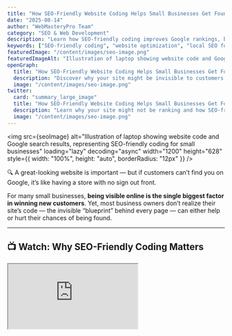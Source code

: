 ```yaml
---
title: "How SEO-Friendly Website Coding Helps Small Businesses Get Found on Google"
date: "2025-08-14"
author: "WebMasteryPro Team"
category: "SEO & Web Development"
description: "Learn how SEO-friendly coding improves Google rankings, boosts local search visibility, and helps small businesses attract more customers without spending more on ads."
keywords: ["SEO-friendly coding", "website optimization", "local SEO for small business", "Google rankings", "WordPress SEO coding", "SEO website check-up", "SEO services for small business"]
featuredImage: "/content/images/seo-image.png"
featuredImageAlt: "Illustration of laptop showing website code and Google search results, representing SEO-friendly coding for small businesses"
openGraph:
  title: "How SEO-Friendly Website Coding Helps Small Businesses Get Found on Google"
  description: "Discover why your site might be invisible to customers and how SEO-friendly coding can improve your rankings, speed, and local visibility."
  image: "/content/images/seo-image.png"
twitter:
  card: "summary_large_image"
  title: "How SEO-Friendly Website Coding Helps Small Businesses Get Found on Google"
  description: "Learn why your site might not be ranking and how SEO-friendly coding can boost your business."
  image: "/content/images/seo-image.png"
---
```



<img
  src={seoImage}
  alt="Illustration of laptop showing website code and Google search results, representing SEO-friendly coding for small businesses"
  loading="lazy"
  decoding="async"
  width="1200"
  height="628"
  style={{ width: "100%", height: "auto", borderRadius: "12px" }}
/>

🔍 A great-looking website is important — but if customers can’t find you on Google, it’s like having a store with no sign out front.  

For many small businesses, **being visible online is the single biggest factor in winning new customers**. Yet, most business owners don’t realize their site’s code — the invisible “blueprint” behind every page — can either help or hurt their chances of being found.

---

## 📺 Watch: Why SEO-Friendly Coding Matters

<div style={{ position: "relative", paddingBottom: "56.25%", height: 0, overflow: "hidden", borderRadius: "12px" }}>
  <iframe
    src="https://www.youtube.com/embed/39o0uYPo4jU?si=clLAm7b7h4MWtIGm"
    title="YouTube video player"
    loading="lazy"
    allow="accelerometer; autoplay; clipboard-write; encrypted-media; gyroscope; picture-in-picture; web-share"
    referrerPolicy="strict-origin-when-cross-origin"
    allowFullScreen
    style={{ position: "absolute", inset: 0, width: "100%", height: "100%", border: 0 }}
  />
</div>

---

## 🛑 Why Most Websites Stay Hidden

You could have the most beautiful site in your industry, but here’s the hard truth:  
If your site isn’t built in a way search engines understand, it will struggle to show up in results — even when someone is searching for exactly what you offer.

**Common issues that hold sites back:**
- 📉 **Low rankings** because the site structure isn’t search-friendly  
- 🐌 **Slow load times** that drive visitors away  
- 📱 **Poor mobile performance** that loses half your audience  
- 🤷 **Missing details** like location, service areas, or hours that prevent local search visibility  

> **Did you know?** 53% of mobile users will leave a site if it takes longer than 3 seconds to load.

---

## 💡 What Does “SEO-Friendly Coding” Mean?

When we say “SEO-friendly coding,” we mean **structuring your website so both people and search engines can easily read, understand, and navigate it**.

Think of it like building a house:
- **Your design** is the furniture and decor (what people see).  
- **Your code** is the foundation and wiring (what makes everything work).  

If the wiring is bad, the lights won’t turn on — no matter how nice the furniture looks.

**Key elements of SEO-friendly coding include:**
- **Clean, organized HTML** so Google can interpret your pages correctly  
- **Fast-loading resources** that keep users engaged  
- **Mobile-first design** for on-the-go visitors  
- **Structured data markup** to help Google display rich results (like maps and reviews)  

---

## 📚 Why Technical SEO Matters as Much as Content

Content is king — but **Google also cares about how that content is delivered**.  
Two websites might have identical content, but the one with cleaner code, faster load speed, and better mobile usability will usually rank higher.

Technical SEO is the “delivery system” for your message. Without it, your content won’t reach its full potential — no matter how good it is.

---

## ✅ The Benefits for Your Business

When your site is coded for search success:
- ⚡ **You rank higher** in search results, meaning more visibility and more clicks  
- 📱 **Mobile visitors stick around** instead of bouncing off slow or awkward layouts  
- 🗺️ **You show up in local “near me” searches**, capturing high-intent customers  
- 💰 **You reduce reliance on ads** because organic traffic brings in leads for free  

> **Tip:** Customers searching for “service + city” are some of the most valuable leads you can get — they’re ready to act now.

---

## 🔍 Quick Self-Check: Is Your Site SEO-Friendly?

Here’s a simple 3-point checklist:
1. **Speed Test:** Does your site load in under 3 seconds?  
2. **Mobile View:** Is your site easy to use on a phone?  
3. **Search Visibility:** Can you find your site by searching for your main service + your city?  

If you answered “no” to any of these, your site is likely losing potential customers.

---

## 🔧 How We Can Help

We offer two ways to get your site SEO-ready:

**Option 1 — WordPress Optimization**  
We improve your current WordPress site directly, fixing technical issues without changing your design.

**Option 2 — Developer-Ready Code**  
We create fully optimized, ready-to-use code for your own developer to install.

Either way, you get a faster, more search-friendly site without needing to learn a single line of code.

---

## 📈 How Long Does It Take to See Results?

SEO-friendly coding isn’t an instant switch — but it’s one of the most **cost-effective long-term marketing investments** you can make.

Many small businesses see:
- More visitors in **4–8 weeks**  
- Improved rankings for service keywords  
- A steady increase in calls, emails, and bookings — without raising ad spend  

The improvements compound over time, meaning you can build a strong, lasting presence in search results.

---

## 🚨 What Happens If You Ignore It

Without SEO-friendly coding:
- Competitors will outrank you and take your leads  
- You’ll rely heavily on paid ads to drive traffic  
- Your site will miss out on high-value local searches  

Over time, this creates a bigger gap that’s harder and more expensive to close.

---

## ❓ FAQ: Quick Answers for Non-Technical Owners

**Do I need to change my design to improve SEO?**  
No. We optimize the code behind your existing design so customers (and Google) get a better experience.

**We’re on WordPress — can you work with that?**  
Yes. We can optimize your current theme/builder directly, or provide drop-in code for your developer.

**Will this replace ads?**  
It reduces your reliance on ads by increasing high-intent organic traffic. Many businesses shift budget away from ads after their organic leads grow.

---

## 🚀 Take the First Step

Your customers are already searching for what you offer. The question is — will they find you or your competitor?  

📩 **Get a free SEO website check-up today** and see exactly where your site stands. We’ll show you what’s working, what’s not, and how we can help you get found.

---

<a
  href="https://calendly.com/wise11jeff/webmasterypro-consultation?utm_source=navbar&utm_medium=button&utm_campaign=book_consultation&month=2025-08"
  target="_blank"
  rel="noopener noreferrer"
  style={{
    display: "inline-block",
    backgroundColor: "#2563eb",
    color: "#fff",
    padding: "14px 28px",
    borderRadius: "8px",
    fontWeight: "bold",
    textDecoration: "none",
    marginTop: "1rem"
  }}
>
  📅 Book Your Free Consultation
</a>
